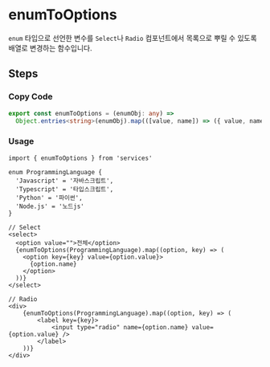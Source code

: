 
<BackTop />

# enumToOptions

`enum` 타입으로 선언한 변수를 `Select`나 `Radio` 컴포넌트에서 목록으로 뿌릴 수 있도록 배열로 변경하는 함수입니다.

## Steps

<div className='steps'>

### Copy Code

```ts filename="services/utils/index.ts"
export const enumToOptions = (enumObj: any) =>
  Object.entries<string>(enumObj).map(([value, name]) => ({ value, name }))
```

### Usage

```tsx
import { enumToOptions } from 'services'

enum ProgrammingLanguage {
  'Javascript' = '자바스크립트',
  'Typescript' = '타입스크립트',
  'Python' = '파이썬',
  'Node.js' = '노드js'
}

// Select
<select>
  <option value="">전체</option>
  {enumToOptions(ProgrammingLanguage).map((option, key) => (
    <option key={key} value={option.value}>
      {option.name}
    </option>
  ))}
</select>

// Radio
<div>
    {enumToOptions(ProgrammingLanguage).map((option, key) => (
        <label key={key}>
            <input type="radio" name={option.name} value={option.value} />
        </label>
    ))}
</div>
```

</div>

<Comment />
